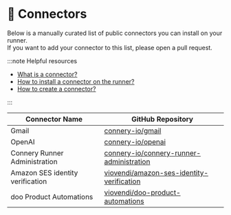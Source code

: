 # 📡 Connectors

Below is a manually curated list of public connectors you can install on your runner.<br/>
If you want to add your connector to this list, please open a pull request.

:::note Helpful resources

- [What is a connector?](/docs/introduction/core-concepts#connector)
- [How to install a connector on the runner?](/docs/getting-started/install-connector-on-the-runner)
- [How to create a connector?](/docs/guides/create-connector)

:::

| Connector Name                   | GitHub Repository                                                                                         |
| -------------------------------- | --------------------------------------------------------------------------------------------------------- |
| Gmail                            | [connery-io/gmail](https://github.com/connery-io/gmail)                                                   |
| OpenAI                           | [connery-io/openai](https://github.com/connery-io/openai)                                                 |
| Connery Runner Administration    | [connery-io/connery-runner-administration](https://github.com/connery-io/connery-runner-administration)   |
| Amazon SES identity verification | [viovendi/amazon-ses-identity-verification](https://github.com/viovendi/amazon-ses-identity-verification) |
| doo Product Automations          | [viovendi/doo-product-automations](https://github.com/viovendi/doo-product-automations)                   |

